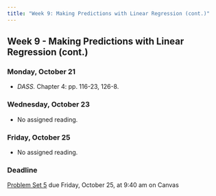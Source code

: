 ```yaml
---
title: "Week 9: Making Predictions with Linear Regression (cont.)"
---
```


::: {.content-visible when-format="pdf"}

## Week 9 - Making Predictions with Linear Regression (cont.)

:::


[//]: <> (Need to write intro)

### Monday, October 21

- *DASS.* Chapter 4: pp. 116-23, 126-8.



### Wednesday, October 23

- No assigned reading.



### Friday, October 25

- No assigned reading.


:::{.callout-important}

### Deadline

[Problem Set 5](/assignment/pset5.qmd) due Friday, October 25, at 9:40 am on Canvas

:::

 
